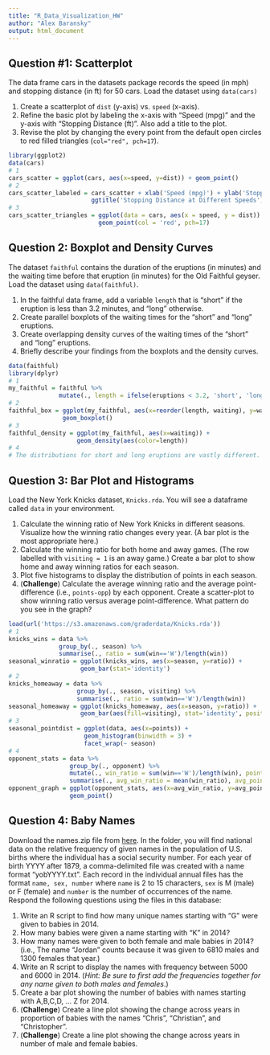 ```yaml
---
title: "R_Data_Visualization_HW"
author: "Alex Baransky"
output: html_document
---
```

## Question #1: Scatterplot

The data frame cars in the datasets package records the speed (in mph) and stopping distance (in ft) for 50 cars. Load the dataset using `data(cars)`

1. Create a scatterplot of `dist` (y-axis) vs. `speed` (x-axis).
2. Refine the basic plot by labeling the x-axis with "Speed (mpg)" and the y-axis with "Stopping Distance (ft)". Also add a title to the plot.
3. Revise the plot by changing the every point from the default open circles to red filled triangles (`col="red", pch=17`).

```r
library(ggplot2)
data(cars)
# 1
cars_scatter = ggplot(cars, aes(x=speed, y=dist)) + geom_point()
# 2
cars_scatter_labeled = cars_scatter + xlab('Speed (mpg)') + ylab('Stopping Distance (ft)') +
                       ggtitle('Stopping Distance at Different Speeds')
# 3
cars_scatter_triangles = ggplot(data = cars, aes(x = speed, y = dist)) +
                         geom_point(col = 'red', pch=17)
```

## Question 2: Boxplot and Density Curves

The dataset `faithful` contains the duration of the eruptions (in minutes) and the waiting time before that eruption (in minutes) for the Old Faithful geyser. Load the dataset using `data(faithful)`.

1. In the faithful data frame, add a variable `length` that is "short" if the eruption is less than 3.2 minutes, and "long" otherwise.
2. Create parallel boxplots of the waiting times for the "short" and "long" eruptions.
3. Create overlapping density curves of the waiting times of the "short" and "long" eruptions.
4. Briefly describe your findings from the boxplots and the density curves.


```r
data(faithful)
library(dplyr)
# 1
my_faithful = faithful %>% 
              mutate(., length = ifelse(eruptions < 3.2, 'short', 'long'))
# 2
faithful_box = ggplot(my_faithful, aes(x=reorder(length, waiting), y=waiting)) +
               geom_boxplot()
# 3
faithful_density = ggplot(my_faithful, aes(x=waiting)) +
                   geom_density(aes(color=length))
# 4
# The distributions for short and long eruptions are vastly different. This indicates that it takes longer for an eruption that will be longer than 3.2 seconds to build up (hence greater waiting time) than an eruption that will be shorter than 3.2 seconds.
```


## Question 3: Bar Plot and Histograms

Load the New York Knicks dataset, `Knicks.rda`. You will see a dataframe called `data` in your environment.

1. Calculate the winning ratio of New York Knicks in different seasons. Visualize how the winning ratio changes every year. (A bar plot is the most appropriate here.)
2. Calculate the winning ratio for both home and away games. (The row labelled with `visiting = 1` is an away game.) Create a bar plot to show home and away winning ratios for each season.
3. Plot five histograms to display the distribution of points in each season.
4. (**Challenge**) Calculate the average winning ratio and the average point-difference (i.e., `points-opp`) by each opponent. Create a scatter-plot to show winning ratio versus average point-difference. What pattern do you see in the graph?


```r
load(url('https://s3.amazonaws.com/graderdata/Knicks.rda'))
# 1
knicks_wins = data %>%
              group_by(., season) %>% 
              summarise(., ratio = sum(win=='W')/length(win))
seasonal_winratio = ggplot(knicks_wins, aes(x=season, y=ratio)) +
                    geom_bar(stat='identity')
# 2
knicks_homeaway = data %>%
                   group_by(., season, visiting) %>% 
                   summarise(., ratio = sum(win=='W')/length(win))
seasonal_homeaway = ggplot(knicks_homeaway, aes(x=season, y=ratio)) +
                    geom_bar(aes(fill=visiting), stat='identity', position = 'dodge')
# 3
seasonal_pointdist = ggplot(data, aes(x=points)) +
                     geom_histogram(binwidth = 3) +
                     facet_wrap(~ season)
# 4
opponent_stats = data %>%
                 group_by(., opponent) %>%
                 mutate(., win_ratio = sum(win=='W')/length(win), point_diff = points-opp) %>%
                 summarise(., avg_win_ratio = mean(win_ratio), avg_point_diff = mean(point_diff))
opponent_graph = ggplot(opponent_stats, aes(x=avg_win_ratio, y=avg_point_diff)) +
                 geom_point()
```

## Question 4: Baby Names

Download the names.zip file from [here](https://s3.amazonaws.com/graderdata/names.zip). In the folder, you will find national data on the relative frequency of given names in the population of U.S. births where the individual has a social security number. For each year of birth YYYY after 1879, a comma-delimited file was created with a name format "yobYYYY.txt". Each record in the individual annual files has the format `name, sex, number` where `name` is 2 to 15 characters, `sex` is M (male) or F (female) and `number` is the number of occurrences of the name. Respond the following questions using the files in this database:

1. Write an R script to find how many unique names starting with "G" were given to babies in 2014.
2. How many babies were given a name starting with "K" in 2014?
3. How many names were given to both female and male babies in 2014? (i.e., The name "Jordan" counts because it was given to 6810 males and 1300 females that year.)
4. Write an R script to display the names with frequency between 5000 and 6000 in 2014. (*Hint: Be sure to first add the frequencies together for any name given to both males and females*.)
5. Create a bar plot showing the number of babies with names starting with A,B,C,D, ... Z for 2014. 
6. (**Challenge**) Create a line plot showing the change across years in proportion of babies with the names "Chris", "Christian", and "Christopher".
7. (**Challenge**) Create a line plot showing the change across years in number of male and female babies. 


```r

```


